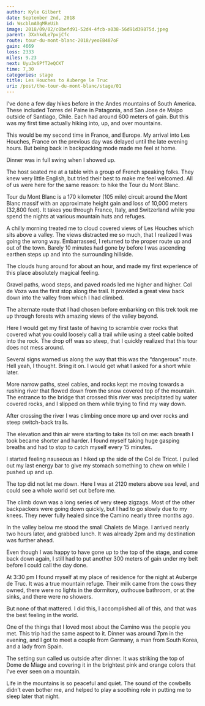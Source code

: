 ```yaml
---
author: Kyle Gilbert
date: September 2nd, 2018
id: WscblmA0gMReUih
image: 2018/09/02/c0befd91-52d4-4fcb-a038-56d91d39875d.jpeg
parent: 3XxhkdLe7pvjCfc
route: tour-du-mont-blanc-2018/yeoEB487oF
gain: 4669
loss: 2333
miles: 9.23
next: Uyu3v6PfT2eQCKT
time: 7,30
categories: stage
title: Les Houches to Auberge le Truc
uri: /post/the-tour-du-mont-blanc/stage/01
---
```


<Stats />

<Route />

I’ve done a few day hikes before in the Andes mountains of South America. These
included Torres del Paine in Patagonia, and San Jose de Maipo outside of
Santiago, Chile. Each had around 600 meters of gain. But this was my first time
actually hiking into, up, and over mountains.

This would be my second time in France, and Europe. My arrival into Les Houches,
France on the previous day was delayed until the late evening hours. But being
back in backpacking mode made me feel at home.

Dinner was in full swing when I showed up.

The host seated me at a table with a group of French speaking folks. They knew
very little English, but tried their best to make me feel welcomed. All of us
were here for the same reason: to hike the Tour du Mont Blanc.

Tour du Mont Blanc is a 170 kilometer (105 mile) circuit around the Mont Blanc
massif with an approximate height gain and loss of 10,000 meters (32,800 feet).
It takes you through France, Italy, and Switzerland while you spend the nights
at various mountain huts and refuges.

A chilly morning treated me to cloud covered views of Les Houches which sits
above a valley. The views distracted me so much, that I realized I was going
the wrong way. Embarrassed, I returned to the proper route up and out of the
town. Barely 10 minutes had gone by before I was ascending earthen steps up and
into the surrounding hillside.

The clouds hung around for about an hour, and made my first experience of this
place absolutely magical feeling.

Gravel paths, wood steps, and paved roads led me higher and higher. Col de Voza
was the first stop along the trail. It provided a great view back down into the
valley from which I had climbed.

The alternate route that I had chosen before embarking on this trek took me up
through forests with amazing views of the valley beyond.

Here I would get my first taste of having to scramble over rocks that covered
what you could loosely call a trail while using a steel cable bolted into the
rock. The drop off was so steep, that I quickly realized that this tour does
not mess around.

Several signs warned us along the way that this was the “dangerous” route. Hell
yeah, I thought. Bring it on. I would get what I asked for a short while later.

More narrow paths, steel cables, and rocks kept me moving towards a rushing
river that flowed down from the snow covered top of the mountain. The entrance
to the bridge that crossed this river was precipitated by water covered rocks,
and I slipped on them while trying to find my way down.

After crossing the river I was climbing once more up and over rocks and steep
switch-back trails.

The elevation and thin air were starting to take its toll on me: each breath I
took became shorter and harder. I found myself taking huge gasping breaths and
had to stop to catch myself every 15 minutes.

I started feeling nauseous as I hiked up the side of the Col de Tricot. I pulled
out my last energy bar to give my stomach something to chew on while I pushed up
and up.

The top did not let me down. Here I was at 2120 meters above sea level, and
could see a whole world set out before me.

The climb down was a long series of very steep zigzags. Most of the other
backpackers were going down quickly, but I had to go slowly due to my knees.
They never fully healed since the Camino nearly three months ago.

In the valley below me stood the small Chalets de Miage. I arrived nearly two
hours later, and grabbed lunch. It was already 2pm and my destination was
further ahead.

Even though I was happy to have gone up to the top of the stage, and come back
down again, I still had to put another 300 meters of gain under my belt before
I could call the day done.

At 3:30 pm I found myself at my place of residence for the night at Auberge de
Truc. It was a true mountain refuge. Their milk came from the cows they owned,
there were no lights in the dormitory, outhouse bathroom, or at the sinks, and
there were no showers.

But none of that mattered. I did this, I accomplished all of this, and that was
the best feeling in the world.

One of the things that I loved most about the Camino was the people you met.
This trip had the same aspect to it. Dinner was around 7pm in the evening, and
I got to meet a couple from Germany, a man from South Korea, and a lady from
Spain.

The setting sun called us outside after dinner. It was striking the top of Dome
de Miage and covering it in the brightest pink and orange colors that I’ve ever
seen on a mountain.

Life in the mountains is so peaceful and quiet. The sound of the cowbells didn’t
even bother me, and helped to play a soothing role in putting me to sleep later
that night.

